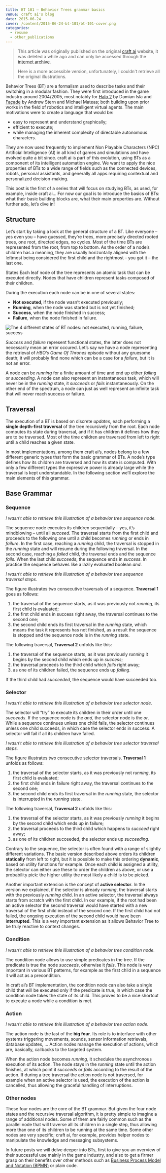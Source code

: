 ```yaml
---
title: BT 101 – Behavior Trees grammar basics
venue: craft ai's blog
date: 2015-06-24
cover: /content/2015-06-24-bt-101/bt-101-cover.png
categories:
  - resume
  - other_publications
---
```


> This article was originally published on the original [craft ai](https://www.craft.ai) website, it was deleted a while ago and can only be accessed through the [internet archive](https://web.archive.org/web/20150703080948/http://www.craft.ai/blog/bt-101-behavior-trees-grammar-basics/).
>
> Here is a more accessible version, unfortunately, I couldn't retrieve all the original illustrations.

Behavior Trees (BT) are a formalism used to describe tasks and their switching in a modular fashion. They were first introduced in the game industry around 2004/2005, most notably for [Halo 2](https://www.gamedeveloper.com/programming/gdc-2005-proceeding-handling-complexity-in-the-i-halo-2-i-ai) by Damian Isla and [Façade](https://web.archive.org/web/20150520061903/http://aigamedev.com/open/review/facade-ai/) by Andrew Stern and Michael Mateas; both building upon prior works in the field of robotics and intelligent virtual agents. The main motivations were to create a language that would be:

- easy to represent and understand graphically;
- efficient to execute;
- while managing the inherent complexity of directable autonomous characters.

They are now used frequently to implement Non Playable Characters (NPC) Artificial Intelligence (AI) in all kind of games and simulations and have evolved quite a bit since. craft ai is part of this evolution, using BTs as a component of its intelligent automation engine. We want to apply the nice properties of BTs to a wide range of fields such as the connected devices, robots, personal assistants, and generally all apps requiring contextual and personalized decision-making.

This post is the first of a series that will focus on studying BTs, as used, for example, inside craft ai… For now our goal is to introduce the basics of BTs: what their basic building blocks are, what their main properties are. Without further ado, let’s dive in!

## Structure

Let’s start by taking a look at the general structure of a BT. Like everyone – yes even you – have guessed, they’re trees, more precisely directed rooted trees, one root, directed edges, no cycles. Most of the time BTs are represented from the root, from top to bottom. As the order of a node’s children has a meaning, they are usually horizontally aligned with the leftmost being considered the first child and the rightmost – you got it – the last one.

States
Each leaf node of the tree represents an atomic task that can be executed directly. Nodes that have children represent tasks composed of their children.

During the execution each node can be in one of several states:

- **Not executed**, if the node wasn’t executed previously;
- **Running**, when the node was started but is not yet finished;
- **Success**, when the node finished in success;
- **Failure**, when the node finished in failure.

![The 4 different states of BT nodes: not executed, running, failure, success](/content/2015-06-24-bt-101/bt-node-states.jpg)

_Success_ and _failure_ represent functional states, the latter does not necessarily mean an error occured. Let’s say we have a node representing the retrieval of _HBO’s Game Of Thrones_ episode without any gruesome death; it will probably find none which can be a case for a _failure_, but it is not an error.

A node can be _running_ for a finite amount of time and end up either _failing_ or _succeeding_. A node can also represent an instantaneous task, which will never be in the _running_ state, it _succeeds_ or _fails_ instantaneously. On the other end of the spectrum, a node can just as well represent an infinite task that will never reach success or failure.

## Traversal

The execution of a BT is based on discrete _updates_, each performing a **single depth-first traversal** of the tree recursively from the root. Each node computes its state during traversal, and if it has children it defines how they are to be traversed. Most of the time children are traversed from left to right until a child reaches a given state.

In most implementations, among them craft ai’s, nodes belong to a few different generic types that form the basic grammar of BTs. A node’s type defines how its children are traversed and how its state is computed. With only a few different types the expressive power is already large while the traversal is kept understandable. In the following section we’ll explore the main elements of this grammar.

## Base Grammar

### Sequence

_I wasn't able to retrieve this illustration of a behavior tree sequence node._

The sequence node executes its children sequentially – yes, it’s mindblowing – until all _succeed_. The traversal starts from the first child and proceeds to the following one until a child becomes _running_ or ends in _failure_. In the first case, reaching a _running_ child, the traversal is stopped in the _running_ state and will resume during the following traversal. In the second case, reaching a _failed_ child, the traversal ends and the sequence _fails_.
When the last child _succeeds_, the sequence ends in _success_. In practice the sequence behaves like a lazily evaluated boolean _and_.

_I wasn't able to retrieve this illustration of a behavior tree sequence traversal steps._

The figure illustrates two consecutive traversals of a sequence. **Traversal 1** goes as follows:

1. the traversal of the sequence starts, as it was previously not _running_, its first child is evaluated;
2. the first child ends in success right away, the traversal continues to the second one;
3. the second child ends its first traversal in the _running_ state, which means the task it represents has not finished, as a result the sequence is stopped and the sequence node is in the _running_ state.

The following traversal, **Traversal 2** unfolds like this:

1. the traversal of the sequence starts, as it was previously _running_ it begins by the second child which ends up in _success_;
2. the traversal proceeds to the third child which _fails_ right away;
3. as one of its children failed, the sequence ends up _failing_.

If the third child had _succeeded_, the sequence would have succeeded too.

### Selector

_I wasn't able to retrieve this illustration of a behavior tree selector node._

The selector will “try” to execute its children in their order until one _succeeds_. If the sequence node is the _and_, the selector node is the _or_. While a sequence continues unless one child fails, the selector continues unless one child succeeds, in which case the selector ends in success. A selector will fail if all its children have failed.

_I wasn't able to retrieve this illustration of a behavior tree selector traversal steps._

The figure illustrates two consecutive selector traversals. **Traversal 1** unfolds as follows:

1. the traversal of the selector starts, as it was previously not _running_, its first child is evaluated;
2. the first child ends in failure right away, the traversal continues to the second one;
3. the second child ends its first traversal in the _running_ state, the selector is interrupted in the _running_ state.

The following traversal, **Traversal 2** unfolds like this:

1. the traversal of the selector starts, as it was previously _running_ it begins by the second child which ends up in failure;
2. the traversal proceeds to the third child which happens to _succeed_ right away;
3. as one of its children succeeded, the selector ends up _succeeding_.

Contrary to the sequence, the selector is often found with a range of slightly different variations. The basic version described above orders its children **statically** from left to right, but it is possible to make this ordering **dynamic**, based on utility functions for example. Once each child is assigned a utility, the selector can either use these to order the children as above, or use a probability pick: the higher utility the most likely a child is to be picked.

Another important extension is the concept of **active selector**. In the version we explained, if the selector is already _running_, the traversal starts with the previously _running_ child. In an active selector, the traversal always starts from scratch with the first child. In our example, if the root had been an active selector the second traversal would have started with a new traversal of the first child instead of the second one. If the first child had not failed, the ongoing execution of the second child would have been **interrupted**. This is a very important extension as it allows Behavior Tree to be truly reactive to context changes.

### Condition

_I wasn't able to retrieve this illustration of a behavior tree condition node._

The condition node allows to use simple predicates in the tree. If the predicate is true the node _succeeds_, otherwise it _fails_. This node is very important in various BT patterns, for example as the first child in a sequence it will act as a precondition.

In craft ai’s BT implementation, the condition node can also take a single child that will be executed only if the predicate is true, in which case the condition node takes the state of its child. This proves to be a nice shortcut to execute a node while a condition is met.

### Action

_I wasn't able to retrieve this illustration of a behavior tree action node._

The action node is the last of the **big four**. Its role is to interface with other systems triggering movements, sounds, sensor information retrievals, database updates, ... Action nodes manage the execution of actions, which are, basically, callbacks to the targeted system.

When the action node becomes _running_, it schedules the asynchronous execution of its action. The node stays in the _running_ state until the action finishes, at which point it _succeeds_ or _fails_ according to the result of the action. If during a tree traversal the action node is not traversed, for example when an active selector is used, the execution of the action is cancelled, thus allowing the graceful handling of interruptions.

### Other nodes

These four nodes are the core of the BT grammar. But given the four node states and the recursive traversal algorithm, it is pretty simple to imagine a range of additional nodes. Some of them are fairly common such as the parallel node that will traverse all its children in a single step, thus allowing more than one of its children to be running at the same time. Some other nodes are very specific; craft ai, for example, provides helper nodes to manipulate the knowledge and messaging subsystems.

In future posts we will delve deeper into BTs, first to give you an overview of their successful use mainly in the game industry, and also to get a firmer grasp on their benefits over other methods such as [Business Process Model and Notation (BPMN)](https://en.wikipedia.org/wiki/Business_Process_Model_and_Notation) or plain code.

